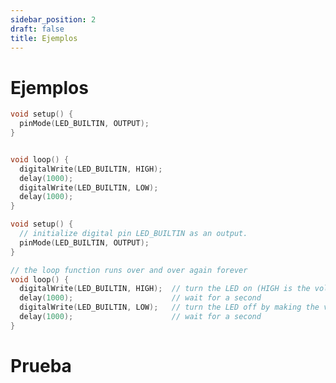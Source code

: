 ```yaml
---
sidebar_position: 2
draft: false
title: Ejemplos
---
```


# Ejemplos

```cpp
void setup() {
  pinMode(LED_BUILTIN, OUTPUT);
}


void loop() {
  digitalWrite(LED_BUILTIN, HIGH);
  delay(1000);
  digitalWrite(LED_BUILTIN, LOW);
  delay(1000);
}

```

```cpp 
void setup() {
  // initialize digital pin LED_BUILTIN as an output.
  pinMode(LED_BUILTIN, OUTPUT);
}

// the loop function runs over and over again forever
void loop() {
  digitalWrite(LED_BUILTIN, HIGH);  // turn the LED on (HIGH is the voltage level)
  delay(1000);                      // wait for a second
  digitalWrite(LED_BUILTIN, LOW);   // turn the LED off by making the voltage LOW
  delay(1000);                      // wait for a second
}
```

# Prueba

